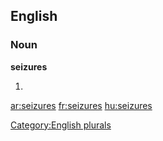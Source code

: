 
==English==

===Noun===
'''seizures'''

# {{plural of|[[seizure]]}}

[[Category:English plurals]]

[[ar:seizures]]
[[fr:seizures]]
[[hu:seizures]]